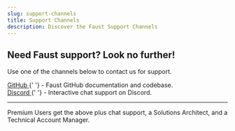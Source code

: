 ```yaml
---
slug: support-channels
title: Support Channels
description: Discover the Faust Support Channels
---
```


## Need Faust support? Look no further!

Use one of the channels below to contact us for support.

<div>
  <a
    href="https://github.com/wpengine/faustjs"
    rel="noopener noreferrer"
    target="_blank">
    GitHub
  </a>{' '}
  - Faust GitHub documentation and codebase.
</div>
<div>
  <a
    href="https://discord.gg/J2khkF9XYK"
    rel="noopener noreferrer"
    target="_blank">
    Discord
  </a>{' '}
  - Interactive chat support on Discord.
</div>

---

Premium Users get the above plus chat support, a Solutions Architect, and a Technical Account Manager.
